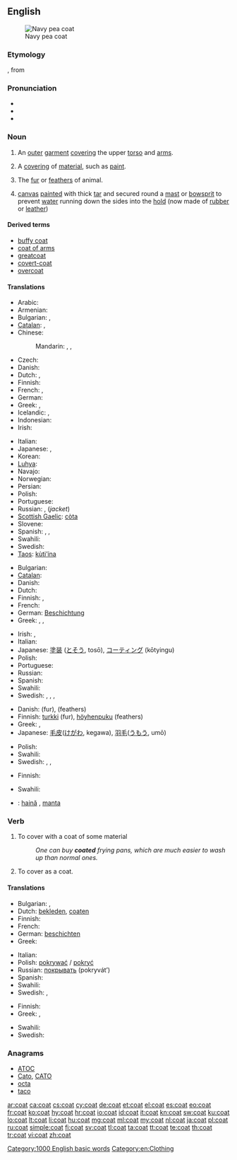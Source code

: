 ==English==
[[Image:US Navy p coat wiki.jpg|thumb|Navy pea coat]]
===Etymology===
{{etyl|enm}}, from {{etyl|fro}} {{term|cote||lang=fro|coat, robe, tunic, overgarment}}

===Pronunciation===
* {{audio|en-us-coat.ogg|Audio (US)}}
* {{audio|En-uk-coat.ogg|Audio (UK)}}
* {{rhymes|əʊt}}

===Noun===
{{en-noun|s|-}}

# {{countable}} An [[outer]] [[garment]] [[cover]]ing the upper [[torso]] and [[arms]].
# {{countable}} A [[covering]] of [[material]], such as [[paint]].
# {{countable}} The [[fur]] or [[feathers]] of animal.
# {{context|uncountable|nautical}} [[canvas]] [[painted]] with thick [[tar]] and secured round a [[mast]] or [[bowsprit]] to prevent [[water]] running down the sides into the [[hold]] (now made of [[rubber]] or [[leather]])

====Derived terms====
* [[buffy coat]]
* [[coat of arms]]
* [[greatcoat]]
* [[covert-coat]]
* [[overcoat]]

====Translations====
{{trans-top|outer garment covering the upper torso and arms}}
* Arabic: {{t|ar|معطف|m|tr=mí`Taf}}
* Armenian: {{t|hy|վերարկու|tr=verarku}}
* Bulgarian: {{t|bg|сако|n}},  {{t|bg|жакет|m}}
* [[Catalan]]: {{t|ca|abric|m}},  {{t+|ca|casaca|f}}
* Chinese:
*: Mandarin: {{t|cmn|外衣|tr=wàiyī|sc=Hani}},  {{t-|cmn|大衣|tr=dàyī|sc=Hani}},  {{t|cmn|外套|tr=wàitào|sc=Hani}}
* Czech: {{t-|cs|kabát|m}}
* Danish: {{t|da|frakke|c}}
* Dutch: {{t+|nl|mantel|m}}, {{t+|nl|jas|m}}
* Finnish: {{t+|fi|takki}}
* French: {{t+|fr|manteau|m}}, {{t|fr|paletot|m}}
* German: {{t+|de|Mantel|m}}
* Greek: {{t+|el|πανωφόρι|n|tr=panofóri}}, {{t+|el|παλτό|n|tr=paltó}}
* Icelandic: {{t|is|jakki|m}}, {{t|is|frakki|m}}
* Indonesian: {{t+|id|mantel|xs=Indonesian}}
* Irish: {{t-|ga|cóta|m|xs=Irish}}
{{trans-mid}}
* Italian: {{t+|it|mantello|m}}
* Japanese: {{t-|ja|コート|tr=kōto}}, {{t|ja|外套|tr=がいとう, gaitō}}
* Korean: {{t|ko|코트|tr=koteu}}
* [[Luhya]]: {{tø|luy|kumuchosi}}
* Navajo: {{tø|nv|éétsoh}}
* Norwegian: {{t|no|frakk|m}}
* Persian: {{t|fa|پالتو|tr=pâlto|sc=fa-Arab}}
* Polish: {{t+|pl|płaszcz|m}}
* Portuguese: {{t+|pt|casaco|m}}
* Russian: {{t+|ru|пальто|n|tr=pal’tó}} {{indeclinable}}, {{t+|ru|пиджак|m|tr=pidžák}} (''jacket'')
* [[Scottish Gaelic]]: [[còta]] {{m}}
* Slovene: {{t+|sl|plašč|m}}
* Spanish: {{t+|es|abrigo|m}}, {{t+|es|saco|m}}, {{t-|es|casaca|f}}
* Swahili: {{t+|sw|koti|xs=Swahili}}
* Swedish: {{t+|sv|rock|c}}
* [[Taos]]: [[kùti’ína]]
{{trans-bottom}}

{{trans-top|covering of material, such as paint}}
* Bulgarian: {{t|bg|покритие|n}}
* [[Catalan]]: {{t-|ca|cobertura|f}}
* Danish: {{t-|da|lag|n}}
* Dutch: {{t+|nl|laag|f}}
* Finnish: {{t+|fi|pinta}}, {{t+|fi|pinnoite}}
* French: {{t+|fr|couche|f}}
* German: [[Beschichtung]] {{f}}
* Greek: {{t+|el|επικάλυμμα|n|tr=epikálymma}}, {{qualifier|paint}} {{t|el|στρώση|f|tr=strósi}}, {{t|el|επίχρισμα|n|tr=epíchrisma}}
{{trans-mid}}
* Irish: {{t-|ga|brat|m|xs=Irish}}, {{t-|ga|cóta|m|xs=Irish}}
* Italian: {{t+|it|rivestimento|m}}
* Japanese: [[塗装]] ([[とそう]], tosō), [[コーティング]] (kōtyingu)
* Polish: {{t+|pl|warstwa|f}}
* Portuguese: {{t+|pt|cobertura|f}}
* Russian: {{t+|ru|слой|m|tr=sloj}}
* Spanish: {{t-|es|cubierta|f}}
* Swahili: {{t+|sw|koti|xs=Swahili}}
* Swedish: {{t|sv|lager}}, {{t|sv|täcklager}}, {{t|sv|hölje}}, {{t|sv|täcke}}
{{trans-bottom}}

{{trans-top|fur or feathers}}
* Danish: {{t+|da|pels|c}} (fur), {{t|da|fjerdragt}} {{t|da|c}} (feathers)
* Finnish: [[turkki]] (fur), [[höyhenpuku]] (feathers)
* Greek: {{t|el|τρίχωμα|n|tr=tríchoma}}, {{t|el|γούνα|f|tr=goúna}}
* Japanese: [[毛皮]]([[けがわ]], kegawa), [[羽毛]]([[うもう]], umō)
{{trans-mid}}
* Polish: {{t+|pl|sierść|f}}
* Swahili: {{t+|sw|koti|xs=Swahili}}
* Swedish: {{t|sv|hårbeklädnad}}, {{t|sv|päls}}, {{t|sv|fjäderdräkt}}
{{trans-bottom}}

{{trans-top|canvas secured around mast}}
* Finnish: {{t+|fi|takki}}
{{trans-mid}}
* Swahili: {{t+|sw|koti|xs=Swahili}}
{{trans-bottom}}

{{checktrans-top}}
* {{ttbc|ro}}: [[haină]] {{f}}, [[manta]] {{f}}
{{trans-bottom}}

===Verb===
{{en-verb}}

# To cover with a coat of some material
#: ''One can buy '''coated''' frying pans, which are much easier to wash up than normal ones.''
# To cover as a coat.

====Translations====
{{trans-top|to cover with a coat of some material}}
* Bulgarian: {{t|bg|намазвам}},  {{t|bg|покривам}}
* Dutch: [[bekleden]], [[coaten]]
* Finnish: {{t-|fi|päällystää}}
* French: {{t+|fr|couvrir}}
* German: [[beschichten]]
* Greek: {{t|el|σκεπάζω|tr=skepázo}}
{{trans-mid}}
* Italian: {{t-|it|rivestire}}
* Polish: [[pokrywać]] / [[pokryć]]
* Russian: [[покрывать]] (pokryvát’)
* Spanish: {{t+|es|cubrir}}
* Swahili: {{t+|sw|koti|xs=Swahili}}
* Swedish: {{t+|sv|täcka}}, {{t+|sv|belägga}}
{{trans-bottom}}

{{trans-top|to cover as a coat}}
* Finnish: {{t+|fi|peittää}}
* Greek: {{t|el|επιστρώνω|tr=epistróno}}, {{t|el|καλύπτω|tr=kalýpto}}
{{trans-mid}}
* Swahili: {{t+|sw|koti|xs=Swahili}}
* Swedish: {{t+|sv|täcka}}
{{trans-bottom}}

===Anagrams===
* [[ATOC#English|ATOC]]
* [[Cato#English|Cato]], [[CATO#English|CATO]]
* [[octa#English|octa]]
* [[taco#English|taco]]

[[Category:1000 English basic words]]
[[Category:en:Clothing]]

[[ar:coat]]
[[ca:coat]]
[[cs:coat]]
[[cy:coat]]
[[de:coat]]
[[et:coat]]
[[el:coat]]
[[es:coat]]
[[eo:coat]]
[[fr:coat]]
[[ko:coat]]
[[hy:coat]]
[[hr:coat]]
[[io:coat]]
[[id:coat]]
[[it:coat]]
[[kn:coat]]
[[sw:coat]]
[[ku:coat]]
[[lo:coat]]
[[lt:coat]]
[[li:coat]]
[[hu:coat]]
[[mg:coat]]
[[ml:coat]]
[[my:coat]]
[[nl:coat]]
[[ja:coat]]
[[pl:coat]]
[[ru:coat]]
[[simple:coat]]
[[fi:coat]]
[[sv:coat]]
[[tl:coat]]
[[ta:coat]]
[[tt:coat]]
[[te:coat]]
[[th:coat]]
[[tr:coat]]
[[vi:coat]]
[[zh:coat]]